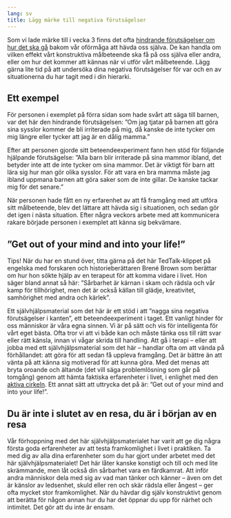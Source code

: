 ```yaml
---
lang: sv
title: Lägg märke till negativa förutsägelser
---
```


Som vi lade märke till i vecka 3 finns det ofta [hindrande
förutsägelser om hur det ska
gå](3-0.qmd)
bakom vår oförmåga att hävda oss själva. De kan handla om vilken effekt
vårt konstruktiva målbeteende ska få på oss själva eller andra, eller om
hur det kommer att kännas när vi utför vårt målbeteende. Lägg gärna lite
tid på att undersöka dina negativa förutsägelser för var och en av
situationerna du har tagit med i din hierarki.

## Ett exempel

För personen i exemplet på förra sidan som hade svårt att säga till
barnen, var det här den hindrande förutsägelsen: ”Om jag tjatar på
barnen att göra sina sysslor kommer de bli irriterade på mig, då kanske
de inte tycker om mig längre eller tycker att jag är en dålig mamma.”

Efter att personen gjorde sitt beteendeexperiment fann hen stöd för
följande hjälpande förutsägelse: ”Alla barn blir irriterade på sina
mammor ibland, det betyder inte att de inte tycker om sina mammor. Det
är viktigt för barn att lära sig hur man gör olika sysslor. För att vara
en bra mamma måste jag ibland uppmana barnen att göra saker som de inte
gillar. De kanske tackar mig för det senare.”

När personen hade fått en ny erfarenhet av att få framgång med att
utföra sitt målbeteende, blev det lättare att hävda sig i situationen,
och sedan gör det igen i nästa situation. Efter några veckors arbete med
att kommunicera rakare började personen i exemplet att känna sig
bekvämare.

## ”Get out of your mind and into your life!”

[[Tips!]{.rlabel} När du har en stund över, titta gärna på det här
TedTalk-klippet på engelska med forskaren och historieberättaren Brené
Brown som berättar om hur hon sökte hjälp av en terapeut för att komma
vidare i livet. Hon säger bland annat så här: ”Sårbarhet är kärnan i
skam och rädsla och vår kamp för tillhörighet, men det är också källan
till glädje, kreativitet, samhörighet med andra och kärlek”.
]{.rtip}

Ett självhjälpsmaterial som det här är ett stöd i att ”nagga sina negativa förutsägelser i kanten”, ett
beteendeexperiment i taget. Ett vanligt hinder för oss människor är våra
egna sinnen. Vi är på sätt och vis för intelligenta för vårt eget bästa.
Ofta tror vi att vi både kan och måste tänka oss till rätt svar eller
rätt känsla, innan vi vågar skrida till handling. Att gå i terapi --
eller att jobba med ett självhjälpsmaterial som det här -- handlar ofta om att vända på
förhållandet: att göra för att sedan få uppleva framgång. Det är bättre
än att vänta på att känna sig motiverad för att kunna göra. Med det
menas att bryta oroande och ältande (det vill säga problemlösning som
går på tomgång) genom att hämta faktiska erfarenheter i livet, i
enlighet med den [aktiva
cirkeln](3-2.qmd).
Ett annat sätt att uttrycka det på är: ”Get out of your mind and into
your life!”. 

## Du är inte i slutet av en resa, du är i början av en resa

Vår förhoppning med det här självhjälpsmaterialet har varit att ge dig
några första goda erfarenheter av att testa framkomlighet i livet i
praktiken. Ta med dig av alla dina erfarenheter som du har gjort under arbetet med det här självhjälpsmaterialet! Det här låter kanske konstigt och till och med lite
skrämmande, men låt också din sårbarhet vara en färdkamrat. Att inför
andra människor dela med sig av vad man tänker och känner -- även om det
är känslor av ledsenhet, skuld eller ren och skär rädsla eller ångest --
ger ofta mycket stor framkomlighet. När du hävdar dig själv konstruktivt
genom att berätta för någon annan hur du har det öppnar du upp för
närhet och intimitet. Det gör att du inte är ensam.

 
